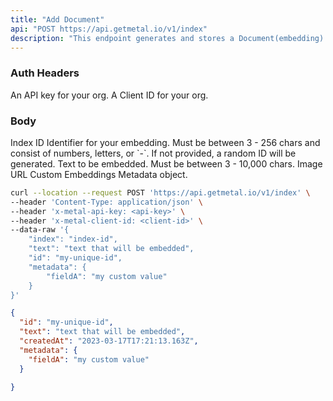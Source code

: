```yaml
---
title: "Add Document"
api: "POST https://api.getmetal.io/v1/index"
description: "This endpoint generates and stores a Document(embedding) with the inputted data."
---
```


### Auth Headers

<ParamField required header="x-metal-api-key" type="string">
  An API key for your org.
</ParamField>

<ParamField required header="x-metal-client-id" type="string">
  A Client ID for your org.
</ParamField>

### Body

<ParamField body="index" type="string" placeholder="Index ID" required>
  Index ID
</ParamField>

<ParamField body="id" type="string">
  Identifier for your embedding. Must be between 3 - 256 chars and consist of
  numbers, letters, or `-`. If not provided, a random ID will be generated.
</ParamField>

<ParamField body="text" type="string">
  Text to be embedded. Must be between 3 - 10,000 chars.
</ParamField>

<ParamField body="imageUrl" type="string">
  Image URL
</ParamField>

<ParamField body="embedding" type="number[]">
  Custom Embeddings
</ParamField>

<ParamField body="metadata" type="object">
  Metadata object.
</ParamField>

<RequestExample>

```bash Example Request
curl --location --request POST 'https://api.getmetal.io/v1/index' \
--header 'Content-Type: application/json' \
--header 'x-metal-api-key: <api-key>' \
--header 'x-metal-client-id: <client-id>' \
--data-raw '{
    "index": "index-id",
    "text": "text that will be embedded",
    "id": "my-unique-id",
    "metadata": {
        "fieldA": "my custom value"
    }
}'
```

</RequestExample>

<ResponseExample>

```json Response
{
  "id": "my-unique-id",
  "text": "text that will be embedded",
  "createdAt": "2023-03-17T17:21:13.163Z",
  "metadata": {
    "fieldA": "my custom value"
  }

}
```

</ResponseExample>
